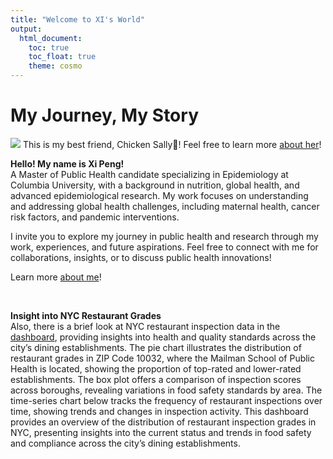 ```yaml
---
title: "Welcome to XI's World"
output: 
  html_document:
    toc: true
    toc_float: true
    theme: cosmo
---
```


# My Journey, My Story

![](image/AS0006748_05.gif) This is my best friend, Chicken Sally🐥! Feel free to learn more [about her](https://line.fandom.com/wiki/Sally)!

**Hello! My name is Xi Peng!**
<br>
A Master of Public Health candidate specializing in Epidemiology at Columbia University, with a background in nutrition, global health, and advanced epidemiological research. My work focuses on understanding and addressing global health challenges, including maternal health, cancer risk factors, and pandemic interventions.

I invite you to explore my journey in public health and research through my work, experiences, and future aspirations. Feel free to connect with me for collaborations, insights, or to discuss public health innovations!

Learn more [about me](about.html)!

<br>

**Insight into NYC Restaurant Grades**
<br>
Also, there is a brief look at NYC restaurant inspection data in the [dashboard](dashboard.html), providing insights into health and quality standards across the city’s dining establishments. The pie chart illustrates the distribution of restaurant grades in ZIP Code 10032, where the Mailman School of Public Health is located, showing the proportion of top-rated and lower-rated establishments. The box plot offers a comparison of inspection scores across boroughs, revealing variations in food safety standards by area. The time-series chart below tracks the frequency of restaurant inspections over time, showing trends and changes in inspection activity. This dashboard provides an overview of the distribution of restaurant inspection grades in NYC, presenting insights into the current status and trends in food safety and compliance across the city’s dining establishments.